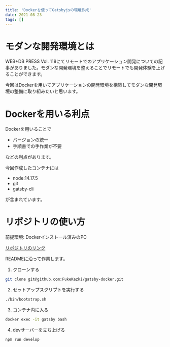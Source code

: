 ```yaml
---
title: 'Dockerを使ってGatsbyjsの環境作成'
date: 2021-08-23
tags: []
---
```


# モダンな開発環境とは

WEB+DB PRESS Vol.
118にてリモートでのアプリケーション開発についての記事がありました。モダンな開発環境を整えることでリモートでも開発体験を上げることができます。

今回はDockerを用いてアプリケーションの開発環境を構築してモダンな開発環境の整備に取り組みたいと思います。

# Dockerを用いる利点

Dockerを用いることで

- バージョンの統一
- 手順書での手作業が不要

などの利点があります。

今回作成したコンテナには

- node:14.17.5
- git
- gatsby-cli

が含まれています。

# リポジトリの使い方

前提環境: Dockerインストール済みのPC

[リポジトリのリンク](https://github.com/FukeKazki/gatsby-docker)

READMEに沿って作業します。

1. クローンする

```bash
git clone git@github.com:FukeKazki/gatsby-docker.git
```

2. セットアップスクリプトを実行する

```bash
./bin/bootstrap.sh
```

3. コンテナ内に入る

```bash
docker exec -it gatsby bash
```

4. devサーバーを立ち上げる

```bash
npm run develop
```
